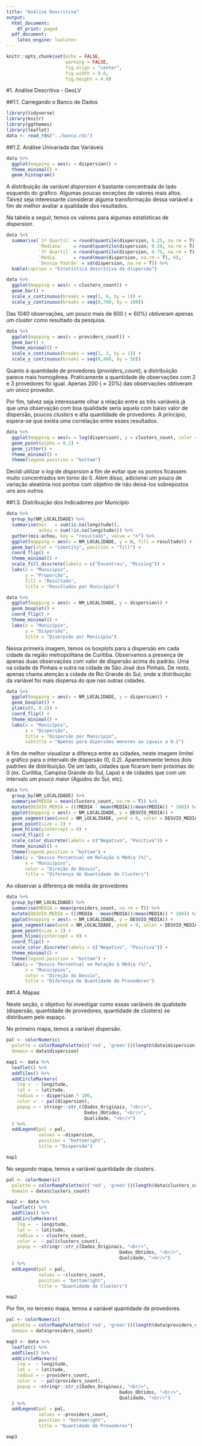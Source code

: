 ```yaml
---
title: "Análise Descritiva"
output:
  html_document:
    df_print: paged
  pdf_document:
    latex_engine: lualatex
---
```


```r
knitr::opts_chunk$set(echo = FALSE,
                      warning = FALSE,
                      fig.align = "center",
                      fig.width = 8.0,
                      fig.height = 4.0)
```

#1. Análise Descritiva - GeoLV

##1.1. Carregando o Banco de Dados

```r
library(tidyverse)
library(knitr)
library(ggthemes)
library(leaflet)
data <- read_rds("../banco.rds")
```

##1.2. Análise Univariada das Variáveis

```r
data %>% 
  ggplot(mapping = aes(x = dispersion)) +
  theme_minimal() +
  geom_histogram()
```

A distribuição da variável _dispersion_ é bastante concentrada do lado esquerdo do gráfico. Algumas poucas exceções de valores mais altos. Talvez seja interessante considerar alguma transformação dessa variável a fim de melhor avaliar a qualidade dos resultados.

Na tabela a seguir, temos os valores para algumas estatísticas de _dispersion_. 

```r
data %>% 
  summarise(`1º Quartil` = round(quantile(dispersion, 0.25, na.rm = T), 6),
            `Mediana`    = round(quantile(dispersion, 0.50, na.rm = T), 6),
            `3º Quartil` = round(quantile(dispersion, 0.75, na.rm = T), 6),
            `Média`      = round(mean(dispersion, na.rm = T), 6),
            `Desvio Padrão` = sd(dispersion, na.rm = T)) %>% 
  kable(caption = "Estatística descritiva da dispersão")
```

```r
data %>% 
  ggplot(mapping = aes(x = clusters_count)) +
  geom_bar() +
  scale_x_continuous(breaks = seq(1, 6, by = 1)) +
  scale_y_continuous(breaks = seq(0,700, by = 100))
```

Das 1040 observações, um pouco mais de 600 ($\approx 60\%$) obtiveram apenas um _cluster_ como resultado da pesquisa.

```r
data %>% 
  ggplot(mapping = aes(x = providers_count)) +
  geom_bar() +
  theme_minimal() +
  scale_x_continuous(breaks = seq(1, 3, by = 1)) +
  scale_y_continuous(breaks = seq(0,400, by = 50))
```

Quanto à quantidade de provedores (_providers\_count_), a distribuição parece mais homogênea. Praticamente a quantidade de observações com 2 e 3 provedores foi igual. Apenas 200 ($\approx 20\%$) das observações obtiveram um único provedor.

Por fim, talvez seja interessante olhar a relação entre as três variáveis já que uma observação com boa qualidade seria aquela com baixo valor de dispersão, poucos _clusters_ e alta quantidade de provedores. A princípio, espera-se que exista uma correlação entre esses resultados. 

```r
data %>% 
  ggplot(mapping = aes(x = log(dispersion), y = clusters_count, color = as.factor(providers_count))) +
  geom_point(alpha = 0.2) +
  geom_jitter() +
  theme_minimal() +
  theme(legend.position = "bottom")
```

Decidi utilizar o _log_ de _dispersion_ a fim de evitar que os pontos ficassem muito concentrados em torno do 0. Além disso, adicionei um pouco de variação aleatória nos pontos com objetivo de não deixá-los sobrepostos uns aos outros.

##1.3. Distribuição dos Indicadores por Município

```r
data %>% 
  group_by(NM_LOCALIDADE) %>% 
  summarise(mis   = sum(is.na(longitude)),
            achou = sum(!is.na(longitude))) %>% 
  gather(mis:achou, key = "resultado", value = "n") %>% 
  ggplot(mapping = aes(x = NM_LOCALIDADE, y = n, fill = resultado)) +
  geom_bar(stat = "identity", position = "fill") +
  coord_flip() +
  theme_minimal() +
  scale_fill_discrete(labels = c("Encontrou", "Missing")) +
  labs(x = "Município",
       y = "Proporção",
       fill = "Resultado",
       title = "Resultados por Município")
```


```r
data %>% 
  ggplot(mapping = aes(x = NM_LOCALIDADE, y = dispersion)) +
  geom_boxplot() + 
  coord_flip() +
  theme_minimal() +
  labs(x = "Município",
       y = "Dispersão",
       title = "Diserpsão por Município")
```

Nessa primeira imagem, temos os boxplots para a dispersão em cada cidade da região metropolitana de Curitiba. Observamos a presença de apenas duas observações com valor de dispersão acima do padrão. Uma na cidade de Pinhais e outra na cidade de São José dos Pinhais. De resto, apenas chama atenção a cidade de Rio Grande do Sul, onde a distribuição da variável foi mais dispersa do que nas outras cidades.

```r
data %>% 
  ggplot(mapping = aes(x = NM_LOCALIDADE, y = dispersion)) +
  geom_boxplot() + 
  ylim(c(0, 0.2)) +
  coord_flip() +
  theme_minimal() +
  labs(x = "Município", 
       y = "Dispersão",
       title = "Dispersão por Município",
       subtitle = "Apenas para dipersões menores ou iguais a 0.2")
```

A fim de melhor visualizar a difereça entre as cidades, neste imagem limitei o gráfico para o intervalo de dispersão (0, 0.2). Aparentemente temos dois padrões de distribuição. De um lado, cidades que ficaram bem próximas do 0 (ex. Curitiba, Campina Grande do Sul, Lapa) e de cidades que com um intervalo um pouco maior (Agudos do Sul, etc).

```r
data %>% 
  group_by(NM_LOCALIDADE) %>% 
  summarise(MEDIA = mean(clusters_count, na.rm = T)) %>% 
  mutate(DESVIO_MEDIA = (((MEDIA - mean(MEDIA))/mean(MEDIA)) * 100)) %>% 
  ggplot(mapping = aes(x = NM_LOCALIDADE, y = DESVIO_MEDIA)) +
  geom_segment(aes(xend = NM_LOCALIDADE, yend = 0, color = DESVIO_MEDIA > 0), alpha = 0.8, size = 2) +
  geom_point(size = 2) +
  geom_hline(yintercept = 0) +
  coord_flip() +
  scale_color_discrete(labels = c("Negativo", "Positivo")) +
  theme_minimal() +
  theme(legend.position = "bottom") +
  labs(y = "Desvio Percentual em Relação à Média (%)",
       x = "Municípios",
       color = "Direção do Desvio",
       title = "Diferença de Quantidade de Clusters")
```

Ao observar a diferença de média de provedores 

```r
data %>% 
  group_by(NM_LOCALIDADE) %>% 
  summarise(MEDIA = mean(providers_count, na.rm = T)) %>% 
  mutate(DESVIO_MEDIA = (((MEDIA - mean(MEDIA))/mean(MEDIA)) * 100)) %>% 
  ggplot(mapping = aes(x = NM_LOCALIDADE, y = DESVIO_MEDIA)) +
  geom_segment(aes(xend = NM_LOCALIDADE, yend = 0, color = DESVIO_MEDIA > 0), alpha = 0.8, size = 2) +
  geom_point(size = 2) +
  geom_hline(yintercept = 0) +
  coord_flip() +
  scale_color_discrete(labels = c("Negativo", "Positivo")) +
  theme_minimal() +
  theme(legend.position = "bottom") +
  labs(y = "Desvio Percentual em Relação à Média (%)",
       x = "Municípios",
       color = "Direção do Desvio",
       title = "Diferença de Quantidade de Provedores")
```

##1.4. Mapas

Neste seção, o objetivo foi investigar como essas variáveis de qualidade (dispersão, quantidade de provedores, quantidade de clusters) se distribuem pelo espaço.

No primeiro mapa, temos a variável dispersão.

```r
pal <- colorNumeric(
  palette = colorRampPalette(c('red', 'green'))(length(data$dispersion)), 
  domain = data$dispersion)

map1 <- data %>% 
  leaflet() %>%
  addTiles() %>%
  addCircleMarkers(
    lng =  ~ longitude,
    lat =  ~ latitude,
    radius = ~ dispersion * 100,
    color =  ~ pal(dispersion),
    popup = ~ stringr::str_c(Dados_Originais, "<br/>",
                             Dados_Obtidos, "<br/>",
                             Qualidade, "<br/>")
  ) %>% 
  addLegend(pal = pal,
            values = ~dispersion,
            position = "bottomright",
            title = "Dispersão")

map1
```

No segundo mapa, temos a variável quantidade de clusters.

```r
pal <- colorNumeric(
  palette = colorRampPalette(c('red', 'green'))(length(data$clusters_count)), 
  domain = data$clusters_count)

map2 <- data %>% 
  leaflet() %>%
  addTiles() %>%
  addCircleMarkers(
    lng =  ~ longitude,
    lat =  ~ latitude,
    radius = ~ clusters_count,
    color =  ~ pal(clusters_count),
    popup = ~stringr::str_c(Dados_Originais, "<br/>",
                                          Dados_Obtidos, "<br/>",
                                          Qualidade, "<br/>")
  ) %>% 
  addLegend(pal = pal,
            values = ~clusters_count,
            position = "bottomright",
            title = "Quantidade de Clusters")

map2
```

Por fim, no terceiro mapa, temos a variável quantidade de provedores.

```r
pal <- colorNumeric(
  palette = colorRampPalette(c('red', 'green'))(length(data$providers_count)), 
  domain = data$providers_count)

map3 <- data %>% 
  leaflet() %>%
  addTiles() %>%
  addCircleMarkers(
    lng =  ~ longitude,
    lat =  ~ latitude,
    radius = ~ providers_count,
    color =  ~ pal(providers_count),
    popup = ~stringr::str_c(Dados_Originais, "<br/>",
                                          Dados_Obtidos, "<br/>",
                                          Qualidade, "<br/>")
  ) %>% 
  addLegend(pal = pal,
            values = ~providers_count,
            position = "bottomright",
            title = "Quantidade de Provedores")

map3
```

